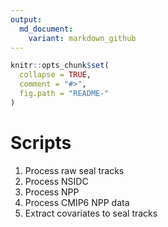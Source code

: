 ```yaml
---
output:
  md_document:
    variant: markdown_github
---
```


<!-- README.md is generated from README.Rmd. Please edit that file -->

```r
knitr::opts_chunk$set(
  collapse = TRUE,
  comment = "#>",
  fig.path = "README-"
)
```

# Scripts

1. Process raw seal tracks
2. Process NSIDC
3. Process NPP
4. Process CMIP6 NPP data
5. Extract covariates to seal tracks